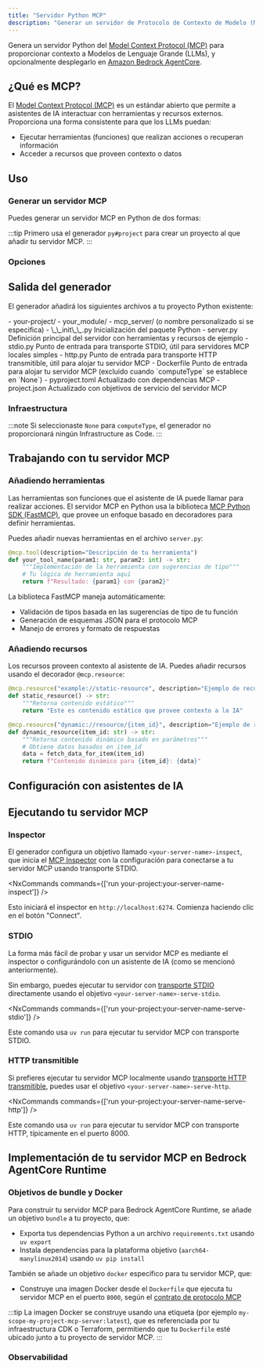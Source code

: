```yaml
---
title: "Servidor Python MCP"
description: "Generar un servidor de Protocolo de Contexto de Modelo (MCP) en Python para proporcionar contexto a Modelos de Lenguaje de Gran Escala"
---
```





Genera un servidor Python del [Model Context Protocol (MCP)](https://modelcontextprotocol.io/) para proporcionar contexto a Modelos de Lenguaje Grande (LLMs), y opcionalmente desplegarlo en [Amazon Bedrock AgentCore](https://docs.aws.amazon.com/bedrock-agentcore/latest/devguide/).

## ¿Qué es MCP?

El [Model Context Protocol (MCP)](https://modelcontextprotocol.io/) es un estándar abierto que permite a asistentes de IA interactuar con herramientas y recursos externos. Proporciona una forma consistente para que los LLMs puedan:

- Ejecutar herramientas (funciones) que realizan acciones o recuperan información
- Acceder a recursos que proveen contexto o datos

## Uso

### Generar un servidor MCP

Puedes generar un servidor MCP en Python de dos formas:

<RunGenerator generator="py#mcp-server" />

:::tip
Primero usa el generador <Link path="/guides/python-project">`py#project`</Link> para crear un proyecto al que añadir tu servidor MCP.
:::

### Opciones

<GeneratorParameters generator="py#mcp-server" />

## Salida del generador

El generador añadirá los siguientes archivos a tu proyecto Python existente:

<FileTree>
  - your-project/
    - your_module/
      - mcp_server/ (o nombre personalizado si se especifica)
        - \_\_init\_\_.py Inicialización del paquete Python
        - server.py Definición principal del servidor con herramientas y recursos de ejemplo
        - stdio.py Punto de entrada para transporte STDIO, útil para servidores MCP locales simples
        - http.py Punto de entrada para transporte HTTP transmitible, útil para alojar tu servidor MCP
        - Dockerfile Punto de entrada para alojar tu servidor MCP (excluido cuando `computeType` se establece en `None`)
    - pyproject.toml Actualizado con dependencias MCP
    - project.json Actualizado con objetivos de servicio del servidor MCP
</FileTree>

### Infraestructura

:::note
Si seleccionaste `None` para `computeType`, el generador no proporcionará ningún Infrastructure as Code.
:::

<Snippet name="shared-constructs" />

<Snippet name="mcp/shared-constructs" />

## Trabajando con tu servidor MCP

### Añadiendo herramientas

Las herramientas son funciones que el asistente de IA puede llamar para realizar acciones. El servidor MCP en Python usa la biblioteca [MCP Python SDK (FastMCP)](https://github.com/modelcontextprotocol/python-sdk), que provee un enfoque basado en decoradores para definir herramientas.

Puedes añadir nuevas herramientas en el archivo `server.py`:

```python
@mcp.tool(description="Descripción de tu herramienta")
def your_tool_name(param1: str, param2: int) -> str:
    """Implementación de la herramienta con sugerencias de tipo"""
    # Tu lógica de herramienta aquí
    return f"Resultado: {param1} con {param2}"
```

La biblioteca FastMCP maneja automáticamente:
- Validación de tipos basada en las sugerencias de tipo de tu función
- Generación de esquemas JSON para el protocolo MCP
- Manejo de errores y formato de respuestas

### Añadiendo recursos

Los recursos proveen contexto al asistente de IA. Puedes añadir recursos usando el decorador `@mcp.resource`:

```python
@mcp.resource("example://static-resource", description="Ejemplo de recurso estático")
def static_resource() -> str:
    """Retorna contenido estático"""
    return "Este es contenido estático que provee contexto a la IA"

@mcp.resource("dynamic://resource/{item_id}", description="Ejemplo de recurso dinámico")
def dynamic_resource(item_id: str) -> str:
    """Retorna contenido dinámico basado en parámetros"""
    # Obtiene datos basados en item_id
    data = fetch_data_for_item(item_id)
    return f"Contenido dinámico para {item_id}: {data}"
```

## Configuración con asistentes de IA

<Snippet name="mcp/configuration-py" parentHeading="Configuración con asistentes de IA" />

## Ejecutando tu servidor MCP

### Inspector

El generador configura un objetivo llamado `<your-server-name>-inspect`, que inicia el [MCP Inspector](https://github.com/modelcontextprotocol/inspector) con la configuración para conectarse a tu servidor MCP usando transporte STDIO.

<NxCommands commands={['run your-project:your-server-name-inspect']} />

Esto iniciará el inspector en `http://localhost:6274`. Comienza haciendo clic en el botón "Connect".

### STDIO

La forma más fácil de probar y usar un servidor MCP es mediante el inspector o configurándolo con un asistente de IA (como se mencionó anteriormente).

Sin embargo, puedes ejecutar tu servidor con [transporte STDIO](https://modelcontextprotocol.io/docs/concepts/transports#standard-input%2Foutput-stdio) directamente usando el objetivo `<your-server-name>-serve-stdio`.

<NxCommands commands={['run your-project:your-server-name-serve-stdio']} />

Este comando usa `uv run` para ejecutar tu servidor MCP con transporte STDIO.

### HTTP transmitible

Si prefieres ejecutar tu servidor MCP localmente usando [transporte HTTP transmitible](https://modelcontextprotocol.io/docs/concepts/transports#streamable-http), puedes usar el objetivo `<your-server-name>-serve-http`.

<NxCommands commands={['run your-project:your-server-name-serve-http']} />

Este comando usa `uv run` para ejecutar tu servidor MCP con transporte HTTP, típicamente en el puerto 8000.

## Implementación de tu servidor MCP en Bedrock AgentCore Runtime

<Snippet name="mcp/bedrock-deployment" parentHeading="Implementación de tu servidor MCP en Bedrock AgentCore Runtime" />

### Objetivos de bundle y Docker

Para construir tu servidor MCP para Bedrock AgentCore Runtime, se añade un objetivo `bundle` a tu proyecto, que:

- Exporta tus dependencias Python a un archivo `requirements.txt` usando `uv export`
- Instala dependencias para la plataforma objetivo (`aarch64-manylinux2014`) usando `uv pip install`

También se añade un objetivo `docker` específico para tu servidor MCP, que:

- Construye una imagen Docker desde el `Dockerfile` que ejecuta tu servidor MCP en el puerto `8000`, según el [contrato de protocolo MCP](https://docs.aws.amazon.com/bedrock-agentcore/latest/devguide/runtime-service-contract.html#mcp-protocol-contract)

:::tip
La imagen Docker se construye usando una etiqueta (por ejemplo `my-scope-my-project-mcp-server:latest`), que es referenciada por tu infraestructura CDK o Terraform, permitiendo que tu `Dockerfile` esté ubicado junto a tu proyecto de servidor MCP.
:::

### Observabilidad

<Snippet name="mcp/observability" parentHeading="Observabilidad" />
